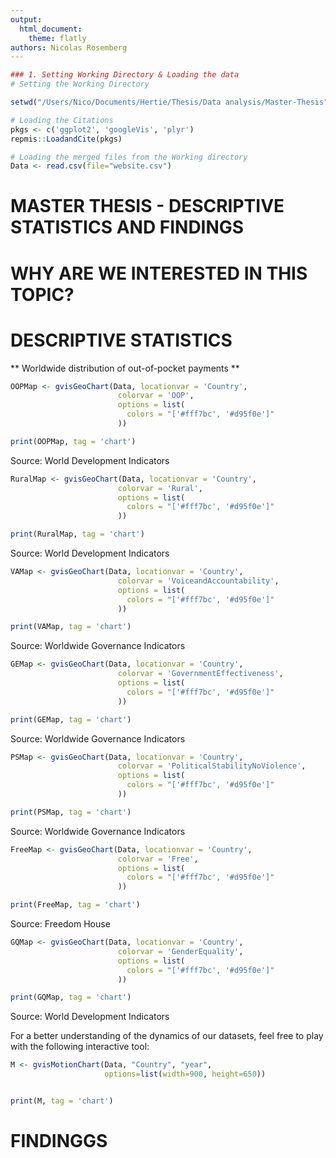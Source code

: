 ```yaml
---
output: 
  html_document: 
    theme: flatly
authors: Nicolas Rosemberg
---
```


```r

### 1. Setting Working Directory & Loading the data
# Setting the Working Directory

setwd("/Users/Nico/Documents/Hertie/Thesis/Data analysis/Master-Thesis")

# Loading the Citations
pkgs <- c('ggplot2', 'googleVis', 'plyr')
repmis::LoadandCite(pkgs)

# Loading the merged files from the Working directory
Data <- read.csv(file="website.csv")


```

# MASTER THESIS - DESCRIPTIVE STATISTICS AND FINDINGS



# WHY ARE WE INTERESTED IN THIS TOPIC?  

# DESCRIPTIVE STATISTICS


** Worldwide distribution of out-of-pocket payments **

```r
OOPMap <- gvisGeoChart(Data, locationvar = 'Country',
                        colorvar = 'OOP',
                        options = list(
                          colors = "['#fff7bc', '#d95f0e']"
                        ))

print(OOPMap, tag = 'chart')
```
Source: World Development Indicators
 
```r
RuralMap <- gvisGeoChart(Data, locationvar = 'Country',
                        colorvar = 'Rural',
                        options = list(
                          colors = "['#fff7bc', '#d95f0e']"
                        ))

print(RuralMap, tag = 'chart')
```
Source: World Development Indicators 

```r
VAMap <- gvisGeoChart(Data, locationvar = 'Country',
                        colorvar = 'VoiceandAccountability',
                        options = list(
                          colors = "['#fff7bc', '#d95f0e']"
                        ))

print(VAMap, tag = 'chart')
```
Source: Worldwide Governance Indicators 

```r
GEMap <- gvisGeoChart(Data, locationvar = 'Country',
                        colorvar = 'GovernmentEffectiveness',
                        options = list(
                          colors = "['#fff7bc', '#d95f0e']"
                        ))

print(GEMap, tag = 'chart')
```
Source: Worldwide Governance Indicators 

```r
PSMap <- gvisGeoChart(Data, locationvar = 'Country',
                        colorvar = 'PoliticalStabilityNoViolence',
                        options = list(
                          colors = "['#fff7bc', '#d95f0e']"
                        ))

print(PSMap, tag = 'chart')
```
Source: Worldwide Governance Indicators 

```r
FreeMap <- gvisGeoChart(Data, locationvar = 'Country',
                        colorvar = 'Free',
                        options = list(
                          colors = "['#fff7bc', '#d95f0e']"
                        ))

print(FreeMap, tag = 'chart')
```
Source: Freedom House

```r
GQMap <- gvisGeoChart(Data, locationvar = 'Country',
                        colorvar = 'GenderEquality',
                        options = list(
                          colors = "['#fff7bc', '#d95f0e']"
                        ))

print(GQMap, tag = 'chart')
```
Source: World Development Indicators
 
 
For a better understanding of the dynamics of our datasets, feel free to play with the following interactive tool: 

```r

M <- gvisMotionChart(Data, "Country", "year",
                     options=list(width=900, height=650))


print(M, tag = 'chart')

```




# FINDINGGS



